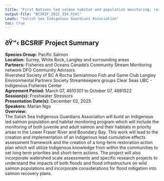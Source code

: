 ```yaml
---
title: "First Nations led salmon habitat and population monitoring, research and cumulative effects assessment in the Lower Fraser River and Boundary Bay"
output-file: "BCSRIF_2022_334.html"
Leads: "Salish Sea Indigenous Guardians Association"
toc: true
---
```


## ðŸ“‹ BCSRIF Project Summary

**Species Group:** Pacific Salmon  
**Location:** Surrey, White Rock, Langley and surrounding areas  
**Partners:** Fisheries and Oceans Canada’s Community Stream Monitoring network 
DFO Community Advisors  
Rivershed Society of BC
A Rocha
Semiahmoo Fish and Game Club
Langley Environmental Partners Society
Streamkeepers groups
Clear Seas
UBC - Indigenous Fisheries Center  
**Agreement Period:** March 07, 4610301 to October 07, 4861522  
**Session(s):** Freshwater Stressors  
**Presentation Date(s):** December 02, 2025  
**Speakers:** Marian Ngo  
**Overview:**  
The Salish Sea Indigenous Guardians Association will build an Indigenous led salmon population and habitat monitoring program which will include the monitoring of both juvenile and adult salmon and their habitats in priority areas in the Lower Fraser River and Boundary Bay. This work will lead to the creation and implementation of an Indigenous lead cumulative effects assessment framework and the creation of a long-term restoration action plan which will utilize Indigenous knowledge from within the communities to set long term priorities and short-term actions. The project will also incorporate watershed scale assessments and specific research projects to understand the impacts of both floods and flood infrastructure on wild salmon populations and incorporate considerations for flood mitigation into salmon recovery plans.   

